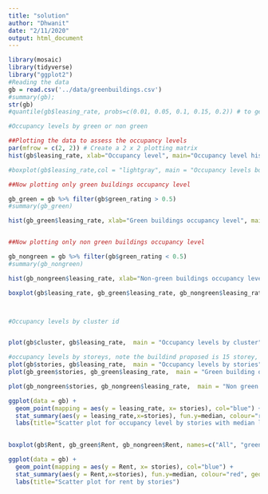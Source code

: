 ```yaml
---
title: "solution"
author: "Dhwanit"
date: "2/11/2020"
output: html_document
---
```




```r
library(mosaic)
library(tidyverse)
library("ggplot2")
#Reading the data
gb = read.csv('../data/greenbuildings.csv')
#summary(gb);
str(gb)
#quantile(gb$leasing_rate, probs=c(0.01, 0.05, 0.1, 0.15, 0.2)) # to get an idea of quantiles

#Occupancy levels by green or non green

##Plotting the data to assess the occupancy levels
par(mfrow = c(2, 2)) # Create a 2 x 2 plotting matrix
hist(gb$leasing_rate, xlab="Occupancy level", main="Occupancy level histogram", col="blue") #plot histogram of occupancy level in percentage

#boxplot(gb$leasing_rate,col = "lightgray", main = "Occupancy levels box plot", outline=TRUE)

##Now plotting only green buildings occupancy level

gb_green = gb %>% filter(gb$green_rating > 0.5)
#summary(gb_green)

hist(gb_green$leasing_rate, xlab="Green buildings occupancy level", main="Green buildings occupancy level histogram", col="green") #plot histogram of occupancy level in percentage


##Now plotting only non green buildings occupancy level

gb_nongreen = gb %>% filter(gb$green_rating < 0.5)
#summary(gb_nongreen)

hist(gb_nongreen$leasing_rate, xlab="Non-green buildings occupancy level", main="Non-green buildings occupancy level histogram", col="red") #plot histogram of occupancy level in percentage

boxplot(gb$leasing_rate, gb_green$leasing_rate, gb_nongreen$leasing_rate, names=c("All", "green", "non-green"), col = c("blue", "green", "red"), main = "Occupancy levels box plot", outline=TRUE)



#Occupancy levels by cluster id 


plot(gb$cluster, gb$leasing_rate,  main = "Occupancy levels by cluster", xlab="cluster id", ylab="occupancy level", col="blue")

#occupancy levels by storeys, note the buildind proposed is 15 storey, so it is better to check meadian occupancy for around 15 storey building
plot(gb$stories, gb$leasing_rate,  main = "Occupancy levels by stories", xlab="stories", ylab="occupancy level", col="blue")
plot(gb_green$stories, gb_green$leasing_rate,  main = "Green building occupancy ", xlab="stories", ylab="occupancy level", col="green")

plot(gb_nongreen$stories, gb_nongreen$leasing_rate,  main = "Non green buildings occupancy ", xlab="stories", ylab="occupancy level", col="red")

ggplot(data = gb) +
  geom_point(mapping = aes(y = leasing_rate, x= stories), col="blue") +
  stat_summary(aes(y = leasing_rate,x=stories), fun.y=median, colour="red", geom="line",group=1) +
  labs(title="Scatter plot for occupancy level by stories with median level indicated in red")
  

boxplot(gb$Rent, gb_green$Rent, gb_nongreen$Rent, names=c("All", "green", "non-green"), col = c("blue", "green", "red"), main = "Rent box plot", outline=TRUE)  

ggplot(data = gb) +
  geom_point(mapping = aes(y = Rent, x= stories), col="blue") +
  stat_summary(aes(y = Rent,x=stories), fun.y=median, colour="red", geom="line",group=1) +
  labs(title="Scatter plot for rent by stories")



```


